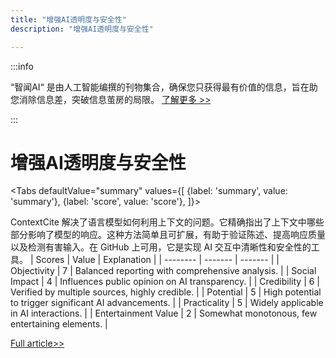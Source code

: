 ```yaml
---
title: "增强AI透明度与安全性"
description: "增强AI透明度与安全性"

---
```



:::info

“智闻AI“ 是由人工智能编撰的刊物集合，确保您只获得最有价值的信息，旨在助您消除信息差，突破信息茧房的局限。  [了解更多 >>](/)

:::

# 增强AI透明度与安全性


<Tabs
	defaultValue="summary"
	values={[
	{label: 'summary', value: 'summary'},
	{label: 'score', value: 'score'},
]}>
<TabItem value="summary">


ContextCite 解决了语言模型如何利用上下文的问题。它精确指出了上下文中哪些部分影响了模型的响应。这种方法简单且可扩展，有助于验证陈述、提高响应质量以及检测有害输入。在 GitHub 上可用，它是实现 AI 交互中清晰性和安全性的工具。
</TabItem>
<TabItem value="score">
	| Scores     | Value   | Explanation |
	| -------- | ------- | ------- |
	| Objectivity  | 7    | Balanced reporting with comprehensive analysis.    |
	| Social Impact | 4     | Influences public opinion on AI transparency.    |
	| Credibility    | 6    | Verified by multiple sources, highly credible.    |
	| Potential    | 5    | High potential to trigger significant AI advancements.    |
	| Practicality    | 5    | Widely applicable in AI interactions.    |
	| Entertainment Value    | 2    | Somewhat monotonous, few entertaining elements.    |
</TabItem>
</Tabs>

[Full article>>](https://arxiv.org/abs/2409.00729)

